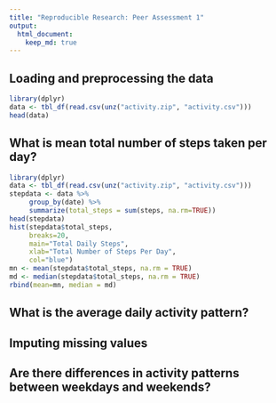 ```yaml
---
title: "Reproducible Research: Peer Assessment 1"
output: 
  html_document:
    keep_md: true
---
```



## Loading and preprocessing the data
```r
library(dplyr)
data <- tbl_df(read.csv(unz("activity.zip", "activity.csv")))
head(data)

```


## What is mean total number of steps taken per day?
```r
library(dplyr)
data <- tbl_df(read.csv(unz("activity.zip", "activity.csv")))
stepdata <- data %>% 
     group_by(date) %>% 
     summarize(total_steps = sum(steps, na.rm=TRUE))
head(stepdata)
hist(stepdata$total_steps, 
     breaks=20, 
     main="Total Daily Steps", 
     xlab="Total Number of Steps Per Day",
     col="blue")
mn <- mean(stepdata$total_steps, na.rm = TRUE)
md <- median(stepdata$total_steps, na.rm = TRUE)
rbind(mean=mn, median = md)

```



## What is the average daily activity pattern?



## Imputing missing values



## Are there differences in activity patterns between weekdays and weekends?
